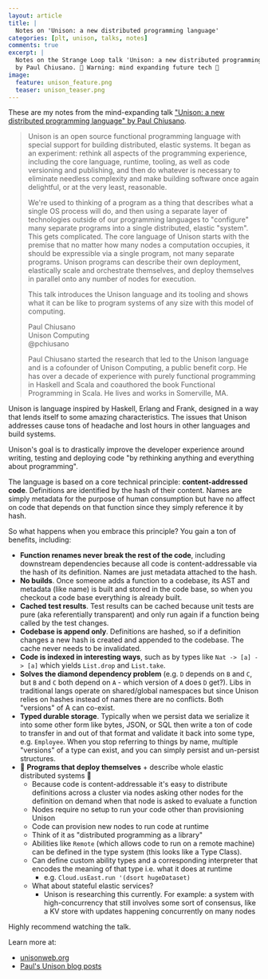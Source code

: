 ```yaml
---
layout: article
title: |
  Notes on 'Unison: a new distributed programming language'
categories: [plt, unison, talks, notes]
comments: true
excerpt: |
  Notes on the Strange Loop talk 'Unison: a new distributed programming language'
  by Paul Chiusano. 🤯 Warning: mind expanding future tech 🤯
image:
  feature: unison_feature.png
  teaser: unison_teaser.png
---
```


These are my notes from the mind-expanding talk ["Unison: a new distributed
programming language" by Paul
Chiusano](https://www.youtube.com/watch?v=gCWtkvDQ2ZI&feature=youtu.be).

> Unison is an open source functional programming language with special support
> for building distributed, elastic systems. It began as an experiment: rethink
> all aspects of the programming experience, including the core language,
> runtime, tooling, as well as code versioning and publishing, and then do
> whatever is necessary to eliminate needless complexity and make building
> software once again delightful, or at the very least, reasonable.
>
> We're used to thinking of a program as a thing that describes what a single OS
> process will do, and then using a separate layer of technologies outside of
> our programming languages to "configure" many separate programs into a single
> distributed, elastic "system". This gets complicated. The core language of
> Unison starts with the premise that no matter how many nodes a computation
> occupies, it should be expressible via a single program, not many separate
> programs. Unison programs can describe their own deployment, elastically scale
> and orchestrate themselves, and deploy themselves in parallel onto any number
> of nodes for execution.
>
> This talk introduces the Unison language and its tooling and shows what it can
> be like to program systems of any size with this model of computing.
>
> Paul Chiusano<br />
> Unison Computing<br />
> @pchiusano
>
> Paul Chiusano started the research that led to the Unison language and is a
> cofounder of Unison Computing, a public benefit corp. He has over a decade of
> experience with purely functional programming in Haskell and Scala and
> coauthored the book Functional Programming in Scala. He lives and works in
> Somerville, MA.

Unison is language inspired by Haskell, Erlang and Frank, designed in a way that
lends itself to some amazing characteristics. The issues that Unison addresses
cause tons of headache and lost hours in other languages and build systems.

Unison's goal is to drastically improve the developer experience around writing,
testing and deploying code "by rethinking anything and everything about
programming".

The language is based on a core technical principle: **content-addressed code**.
Definitions are identified by the hash of their content. Names are simply
metadata for the purpose of human consumption but have no affect on code that
depends on that function since they simply reference it by hash.

So what happens when you embrace this principle? You gain a ton of benefits,
including:

- **Function renames never break the rest of the code**, including downstream
  dependencies because all code is content-addressable via the hash of its
  definition. Names are just metadata attached to the hash.
- **No builds**. Once someone adds a function to a codebase, its AST and
  metadata (like name) is built and stored in the code base, so when you
  checkout a code base everything is already built.
- **Cached test results**. Test results can be cached because unit tests are
  pure (aka referentially transparent) and only run again if a function being
  called by the test changes.
- **Codebase is append only**. Definitions are hashed, so if a definition
  changes a new hash is created and appended to the codebase. The cache never
  needs to be invalidated.
- **Code is indexed in interesting ways**, such as by types like `Nat -> [a] ->
[a]` which yields `List.drop` and `List.take`.
- **Solves the diamond dependency problem** (e.g. `D` depends on `B` and `C`,
  but `B` and `C` both depend on `A` - which version of `A` does `D` get?). Libs
  in traditional langs operate on shared/global namespaces but since Unison
  relies on hashes instead of names there are no conflicts. Both "versions" of A
  can co-exist.
- **Typed durable storage**. Typically when we persist data we serialize
  it into some other form like bytes, JSON, or SQL then write a ton of code to
  transfer in and out of that format and validate it back into some type, e.g.
  `Employee`. When you stop referring to things by name, multiple "versions" of
  a type can exist, and you can simply persist and un-persist structures.
- 🤯 **Programs that deploy themselves** + describe whole elastic distributed
  systems 🤯
  - Because code is content-addressable it's easy to distribute definitions
    across a cluster via nodes asking other nodes for the definition on demand
    when that node is asked to evaluate a function
  - Nodes require no setup to run your code other than provisioning Unison
  - Code can provision new nodes to run code at runtime
  - Think of it as "distributed programming as a library"
  - Abilities like `Remote` (which allows code to run on a remote machine) can
    be defined in the type system (this looks like a Type Class).
  - Can define custom ability types and a corresponding interpreter that encodes
    the meaning of that type i.e. what it does at runtime
    - e.g. `Cloud.usEast.run '(dsort hugeDataset)`
  - What about stateful elastic services?
    - Unison is researching this currently. For example: a system with
      high-concurrency that still involves some sort of consensus, like a KV
      store with updates happening concurrently on many nodes

Highly recommend watching the talk.

Learn more at:

- [unisonweb.org](https://unisonweb.org)
- [Paul's Unison blog posts](https://pchiusano.github.io/unison/)
